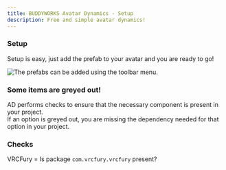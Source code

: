 ```yaml
---
title: BUDDYWORKS Avatar Dynamics - Setup
description: Free and simple avatar dynamics!
---
```


### Setup

Setup is easy, just add the prefab to your avatar and you are ready to go!

![The prefabs can be added using the toolbar menu.](./img/001.png)  


### Some items are greyed out!
AD performs checks to ensure that the necessary component is present in your project.  
If an option is greyed out, you are missing the dependency needed for that option in your project.  

### Checks  
VRCFury = Is package `com.vrcfury.vrcfury` present?  